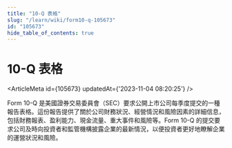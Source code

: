 ```yaml
---
title: "10-Q 表格"
slug: "/learn/wiki/form10-q-105673"
id: "105673"
hide_table_of_contents: true
---
```



# 10-Q 表格

<ArticleMeta id={105673} updatedAt={'2023-11-04 08:20:25'} />
<div className='border-solid border-b border-t-0 my-4 border-[var(--ifm-color-gray-300)]' />

Form 10-Q 是美國證券交易委員會（SEC）要求公開上市公司每季度提交的一種報告表格。這份報告提供了關於公司財務狀況、經營情況和風險因素的詳細信息，包括財務報表、盈利能力、現金流量、重大事件和風險等。Form 10-Q 的提交要求公司及時向投資者和監管機構披露企業的最新情況，以便投資者更好地瞭解企業的運營狀況和風險。
